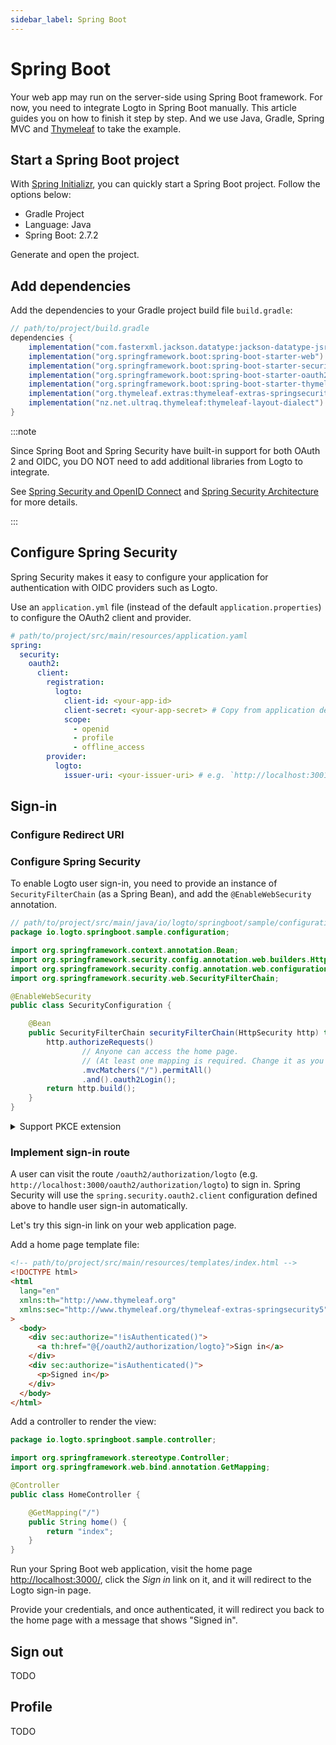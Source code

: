 ```yaml
---
sidebar_label: Spring Boot
---
```



# Spring Boot

<AppNote type="Traditional web" />

Your web app may run on the server-side using Spring Boot framework.
For now, you need to integrate Logto in Spring Boot manually.
This article guides you on how to finish it step by step.
And we use Java, Gradle, Spring MVC and [Thymeleaf](https://www.thymeleaf.org/) to take the example.

## Start a Spring Boot project

With [Spring Initializr](https://start.spring.io/), you can quickly start a Spring Boot project.
Follow the options below:

- Gradle Project
- Language: Java
- Spring Boot: 2.7.2

Generate and open the project.

## Add dependencies

Add the dependencies to your Gradle project build file `build.gradle`:

```groovy
// path/to/project/build.gradle
dependencies {
    implementation("com.fasterxml.jackson.datatype:jackson-datatype-jsr310")
    implementation("org.springframework.boot:spring-boot-starter-web")
    implementation("org.springframework.boot:spring-boot-starter-security")
    implementation("org.springframework.boot:spring-boot-starter-oauth2-client")
    implementation("org.springframework.boot:spring-boot-starter-thymeleaf")
    implementation("org.thymeleaf.extras:thymeleaf-extras-springsecurity5")
    implementation("nz.net.ultraq.thymeleaf:thymeleaf-layout-dialect")
}
```

:::note

Since Spring Boot and Spring Security have built-in support for both OAuth 2 and OIDC,
you DO NOT need to add additional libraries from Logto to integrate.

See [Spring Security and OpenID Connect](https://www.baeldung.com/spring-security-openid-connect)
and [Spring Security Architecture](https://spring.io/guides/topicals/spring-security-architecture)
for more details.

:::

## Configure Spring Security

Spring Security makes it easy to configure your application for authentication with OIDC providers such as Logto.

Use an `application.yml` file (instead of the default `application.properties`) to configure the OAuth2 client and provider.

```yaml
# path/to/project/src/main/resources/application.yaml
spring:
  security:
    oauth2:
      client:
        registration:
          logto:
            client-id: <your-app-id>
            client-secret: <your-app-secret> # Copy from application details in Admin Console
            scope:
              - openid
              - profile
              - offline_access
        provider:
          logto:
            issuer-uri: <your-issuer-uri> # e.g. `http://localhost:3001/oidc`. Replace it with your logto issuer URI.
```

## Sign-in

### Configure Redirect URI

<ConfigureRedirectUri
  figureSrc={redirectUriFigure}
  redirectUri="http://localhost:3000/login/oauth2/code/logto"
/>

### Configure Spring Security

To enable Logto user sign-in, you need to provide an instance of `SecurityFilterChain` (as a Spring Bean), and add the `@EnableWebSecurity` annotation.

```java
// path/to/project/src/main/java/io/logto/springboot/sample/configuration/SecurityConfiguration.java
package io.logto.springboot.sample.configuration;

import org.springframework.context.annotation.Bean;
import org.springframework.security.config.annotation.web.builders.HttpSecurity;
import org.springframework.security.config.annotation.web.configuration.EnableWebSecurity;
import org.springframework.security.web.SecurityFilterChain;

@EnableWebSecurity
public class SecurityConfiguration {

    @Bean
    public SecurityFilterChain securityFilterChain(HttpSecurity http) throws Exception {
        http.authorizeRequests()
                // Anyone can access the home page.
                // (At least one mapping is required. Change it as you need.)
                .mvcMatchers("/").permitAll()
                .and().oauth2Login();
        return http.build();
    }
}
```

<details>

<summary>Support PKCE extension</summary>

If you want to support [PKCE](https://oauth.net/2/pkce/) (Proof Key for Code Exchange) extension for increased safety,
you can add and configure `oauth2AuthorizationRequestResolverWithPkce` as below.

```java
// path/to/project/src/main/java/io/logto/springboot/sample/configuration/SecurityConfiguration.java
package io.logto.springboot.sample.configuration;

import org.springframework.context.annotation.Bean;
import org.springframework.security.config.annotation.web.builders.HttpSecurity;
import org.springframework.security.config.annotation.web.configuration.EnableWebSecurity;
import org.springframework.security.oauth2.client.registration.ClientRegistrationRepository;
import org.springframework.security.oauth2.client.web.DefaultOAuth2AuthorizationRequestResolver;
import org.springframework.security.oauth2.client.web.OAuth2AuthorizationRequestCustomizers;
import org.springframework.security.oauth2.client.web.OAuth2AuthorizationRequestResolver;
import org.springframework.security.web.SecurityFilterChain;

@EnableWebSecurity
public class SecurityConfiguration {

    @Bean
    public OAuth2AuthorizationRequestResolver oauth2AuthorizationRequestResolverWithPkce(
            ClientRegistrationRepository clientRegistrationRepository
    ) {
        DefaultOAuth2AuthorizationRequestResolver authorizationRequestResolver =
                new DefaultOAuth2AuthorizationRequestResolver(clientRegistrationRepository, "/oauth2/authorization");
        authorizationRequestResolver.setAuthorizationRequestCustomizer(OAuth2AuthorizationRequestCustomizers.withPkce());
        return  authorizationRequestResolver;
    }

    @Bean
    public SecurityFilterChain securityFilterChain(
            HttpSecurity http,
            OAuth2AuthorizationRequestResolver oauth2AuthorizationRequestResolverWithPkce
    ) throws Exception {
        http.authorizeRequests()
                // Anyone can access the home page.
                // (At least one mapping is required. Change it as you need.)
                .mvcMatchers("/").permitAll()
                .and().oauth2Login()
                .authorizationEndpoint()
                .authorizationRequestResolver(oauth2AuthorizationRequestResolverWithPkce);
        return http.build();
    }
}
```

</details>

### Implement sign-in route

A user can visit the route `/oauth2/authorization/logto` (e.g. `http://localhost:3000/oauth2/authorization/logto`) to sign in.
Spring Security will use the `spring.security.oauth2.client` configuration defined above to handle user sign-in automatically.

Let's try this sign-in link on your web application page.

Add a home page template file:

```html
<!-- path/to/project/src/main/resources/templates/index.html -->
<!DOCTYPE html>
<html
  lang="en"
  xmlns:th="http://www.thymeleaf.org"
  xmlns:sec="http://www.thymeleaf.org/thymeleaf-extras-springsecurity5"
>
  <body>
    <div sec:authorize="!isAuthenticated()">
      <a th:href="@{/oauth2/authorization/logto}">Sign in</a>
    </div>
    <div sec:authorize="isAuthenticated()">
      <p>Signed in</p>
    </div>
  </body>
</html>
```

Add a controller to render the view:

```java
package io.logto.springboot.sample.controller;

import org.springframework.stereotype.Controller;
import org.springframework.web.bind.annotation.GetMapping;

@Controller
public class HomeController {

    @GetMapping("/")
    public String home() {
        return "index";
    }
}
```

Run your Spring Boot web application, visit the home page [http://localhost:3000/](http://localhost:3000/), click the _Sign in_ link on it, and it will redirect to the Logto sign-in page.

Provide your credentials, and once authenticated, it will redirect you back to the home page with a message that shows "Signed in".

## Sign out

TODO

## Profile

TODO
